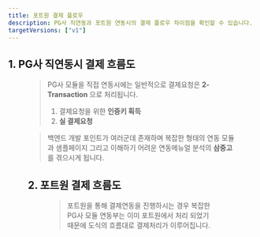 ```yaml
---
title: 포트원 결제 플로우
description: PG사 직연동과 포트원 연동시의 결제 플로우 차이점을 확인할 수 있습니다.
targetVersions: ["v1"]
---
```




## 1. PG사 직연동시 결제 흐름도

<Figure src={image1} caption="PG사 직연동 결제 플로우" />

> PG사 모듈을 직접 연동시에는 일반적으로 결제요청은 **2-Transaction** 으로 처리됩니다.
>
> 1. 결제요청을 위한 **인증키 획득**
> 2. **실 결제요청**

> 백엔드 개발 포인트가 여러군데 존재하며 복잡한 형태의 연동 모듈과 샘플페이지
> 그리고 이해하기 어려운 연동메뉴얼 분석의 **삼중고**를 겪으시게 됩니다.

## 2. 포트원 결제 흐름도

<Figure src={image2} caption="포트원 결제 플로우" />

> 포트원을 통해 결제연동을 진행하시는 경우 복잡한 PG사 모듈 연동부는 이미 포트원에서 처리 되었기 때문에 도식의 흐름대로 결제처리가 이루어집니다.
